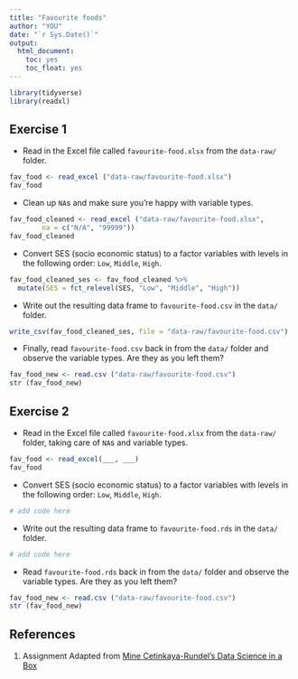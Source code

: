 ```yaml
---
title: "Favourite foods"
author: "YOU"
date: "`r Sys.Date()`"
output: 
  html_document: 
    toc: yes
    toc_float: yes
---
```


```r
library(tidyverse)
library(readxl)
```

## Exercise 1

* Read in the Excel file called `favourite-food.xlsx` from the `data-raw/` folder.

```r
fav_food <- read_excel ("data-raw/favourite-food.xlsx")
fav_food
```

* Clean up `NA`s and make sure you're happy with variable types.

```r
fav_food_cleaned <- read_excel ("data-raw/favourite-food.xlsx", 
        na = c("N/A", "99999"))
fav_food_cleaned

```

* Convert SES (socio economic status) to a factor variables with levels in the 
following order: `Low`, `Middle`, `High`.

```r
fav_food_cleaned_ses <- fav_food_cleaned %>%
  mutate(SES = fct_relevel(SES, "Low", "Middle", "High"))
```

* Write out the resulting data frame to `favourite-food.csv` in the `data/` folder.

```r
write_csv(fav_food_cleaned_ses, file = "data-raw/favourite-food.csv")
```

* Finally, read `favourite-food.csv` back in from the `data/` folder and 
observe the variable types. Are they as you left them?

```r
fav_food_new <- read.csv ("data-raw/favourite-food.csv")
str (fav_food_new)
```

## Exercise 2

* Read in the Excel file called `favourite-food.xlsx` from the `data-raw/` folder, 
taking care of `NA`s and variable types.

```r
fav_food <- read_excel(___, ___)
fav_food 
```

* Convert SES (socio economic status) to a factor variables with levels in the 
following order: `Low`, `Middle`, `High`.

```r
# add code here
```

* Write out the resulting data frame to `favourite-food.rds` in the `data/` folder.

```r
# add code here
```

* Read `favourite-food.rds` back in from the `data/` folder and observe the 
variable types. Are they as you left them?

```r
fav_food_new <- read.csv ("data-raw/favourite-food.csv")
str (fav_food_new)
```

## References {#references}
1. Assignment Adapted from [Mine Cetinkaya-Rundel's Data Science in a Box](https://github.com/rstudio-education/datascience-box)